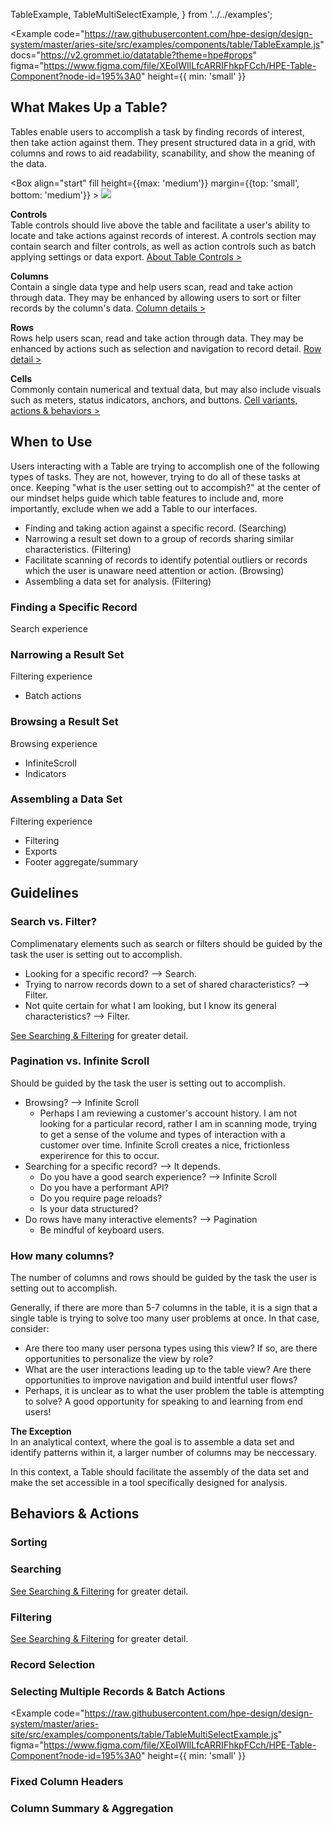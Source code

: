   TableExample,
  TableMultiSelectExample,
} from '../../examples';

<Example
  code="https://raw.githubusercontent.com/hpe-design/design-system/master/aries-site/src/examples/components/table/TableExample.js"
  docs="https://v2.grommet.io/datatable?theme=hpe#props"
  figma="https://www.figma.com/file/XEoIWIlLfcARRIFhkpFCch/HPE-Table-Component?node-id=195%3A0"
  height={{ min: 'small' }}
>
  <TableExample />
</Example>

## What Makes Up a Table?
Tables enable users to accomplish a task by finding records of interest, then take action against them.
They present structured data in a grid, with columns and rows to aid readability, scanability, and show 
the meaning of the data.

<Box align="start" fill height={{max: 'medium'}} margin={{top: 'small', bottom: 'medium'}} >
  <Image src="/static/images/Table_Anatomy.svg" />
</Box>

**Controls**<br />
Table controls should live above the table and facilitate a user's ability to locate and 
take actions against records of interest. A controls section may contain search and filter 
controls, as well as action controls such as batch applying settings or data export.
[About Table Controls >](#sorting)

**Columns**<br />
Contain a single data type and help users scan, read and take action through data.
They may be enhanced by allowing users to sort or filter records by the column's data.
[Column details >](#sorting)

**Rows**<br />
Rows help users scan, read and take action through data. 
They may be enhanced by actions such as selection and navigation to record detail.
[Row detail >](#record-selection)


**Cells**<br />
Commonly contain numerical and textual data, but may also include visuals such as meters, 
status indicators, anchors, and buttons.
[Cell variants, actions & behaviors >]()


## When to Use
Users interacting with a Table are trying to accomplish one of the following types of tasks.
They are not, however, trying to do all of these tasks at once.
Keeping "what is the user setting out to accompish?" at the center of our mindset helps guide which 
table features to include and, more importantly, exclude when we add a Table to our interfaces.

- Finding and taking action against a specific record. (Searching)
- Narrowing a result set down to a group of records sharing similar characteristics. (Filtering)
- Facilitate scanning of records to identify potential outliers or records which the user is unaware need attention or action. (Browsing)
- Assembling a data set for analysis. (Filtering)

### Finding a Specific Record
Search experience

<ExampleImagePreview
  label="See Finding a Specific Record"
  href="#"
  src="/static/images/Finding_Specific_Records.png"
  alt="Example demonstrating how to find a record of interest with a Table"
/>

### Narrowing a Result Set
Filtering experience
- Batch actions

<ExampleImagePreview
  label="See Finding a Specific Record"
  href="#"
  src="/static/images/Finding_Specific_Records.png"
  alt="Example demonstrating how to find a record of interest with a Table"
/>

### Browsing a Result Set
Browsing experience
- InfiniteScroll
- Indicators

<ExampleImagePreview
  label="See Finding a Specific Record"
  href="#"
  src="/static/images/Finding_Specific_Records.png"
  alt="Example demonstrating how to find a record of interest with a Table"
/>

### Assembling a Data Set
Filtering experience
- Filtering
- Exports
- Footer aggregate/summary

<ExampleImagePreview
  label="See Finding a Specific Record"
  href="#"
  src="/static/images/Finding_Specific_Records.png"
  alt="Example demonstrating how to find a record of interest with a Table"
/>

## Guidelines

### Search vs. Filter?
Complimenatary elements such as search or filters should be guided by the task the user 
is setting out to accomplish.
- Looking for a specific record? --> Search.
- Trying to narrow records down to a set of shared characteristics? --> Filter.
- Not quite certain for what I am looking, but I know its general characteristics? --> Filter.

[See Searching & Filtering]() for greater detail.

### Pagination vs. Infinite Scroll
Should be guided by the task the user is setting out to accomplish.

- Browsing? --> Infinite Scroll
  - Perhaps I am reviewing a customer's account history. I am not looking for 
  a particular record, rather I am in scanning mode, trying to get a sense of 
  the volume and types of interaction with a customer over time. Infinite Scroll 
  creates a nice, frictionless experirence for this to occur.
- Searching for a specific record? --> It depends.
  - Do you have a good search experience? --> Infinite Scroll
  - Do you have a performant API?
  - Do you require page reloads?
  - Is your data structured? 
- Do rows have many interactive elements? --> Pagination
  - Be mindful of keyboard users.

### How many columns?
The number of columns and rows should be guided by the task the user is setting 
out to accomplish.

Generally, if there are more than 5-7 columns in the table, it is a sign that 
a single table is trying to solve too many user problems at once. In that case, 
consider:
- Are there too many user persona types using this view? If so, are there opportunities 
to personalize the view by role?
- What are the user interactions leading up to the table view? Are there opportunities 
to improve navigation and build intentful user flows?
- Perhaps, it is unclear as to what the user problem the table is attempting 
to solve? A good opportunity for speaking to and learning from end users!

**The Exception**<br />
In an analytical context, where the goal is to assemble a data set and identify patterns 
within it, a larger number of columns may be neccessary.

In this context, a Table should facilitate the assembly of the data set and make the set 
accessible in a tool specifically designed for analysis.

## Behaviors & Actions

### Sorting

### Searching
[See Searching & Filtering]() for greater detail.

### Filtering
[See Searching & Filtering]() for greater detail.

### Record Selection


### Selecting Multiple Records & Batch Actions
<Example
  code="https://raw.githubusercontent.com/hpe-design/design-system/master/aries-site/src/examples/components/table/TableMultiSelectExample.js"
  figma="https://www.figma.com/file/XEoIWIlLfcARRIFhkpFCch/HPE-Table-Component?node-id=195%3A0"
  height={{ min: 'small' }}
>
  <TableMultiSelectExample />
</Example>

### Fixed Column Headers

### Column Summary & Aggregation

<!-- To be added. Placeholders for future content.
### Pagination

### Infinite Scroll

## Table Cells
-->